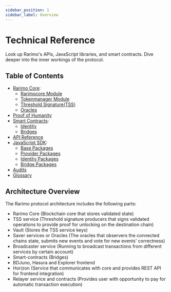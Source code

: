 ```yaml
---
sidebar_position: 1
sidebar_label: Overview
---
```


# Technical Reference

Look up Rarimo's APIs, JavaScript libraries, and smart contracts. Dive deeper into the inner workings of the protocol.

## Table of Contents

- [Rarimo Core](/reference/core):
  - [Rarimocore Module](/reference/core/rarimocore)
  - [Tokenmanager Module](/reference/core/tokenmanager)
  - [Threshold Signature(TSS)](/reference/core/tss)
  - [Oracles](/reference/core/oracles)
- [Proof of Humanity](/reference/proof-of-humanity)
- [Smart Contracts](/reference/contracts):
  - [Identity](/reference/contracts/identity)
  - [Bridges](/reference/contracts/bridge)
- [API Reference](/reference/api)
- [JavaScript SDK](/reference/sdk):
  - [Base Packages](/reference/sdk/packages-base)
  - [Provider Packages](/reference/sdk/packages-provider)
  - [Identity Packages](/reference/sdk/packages-identity)
  - [Bridge Packages](/reference/sdk/packages-bridge)
- [Audits](/reference/audits)
- [Glossary](/reference/glossary)

## Architecture Overview

<!-- TODO: Add architecture diagram -->

The Rarimo protocol architecture includes the following parts:

- Rarimo Core (Blockchain core that stores validated state)
- TSS service (Threshold signature producers that signs validated operations to provide proof for unlocking on the destination chain)
- Vault (Stores the TSS service keys)
- Saver services or Oracles (The oracles that observers the connected chains state, submits new events and vote for new events' correctness)
- Broadcaster service (Running to broadcast transactions from different services by certain account)
- Smart-contracts (Bridges)
- BDJuno, Hasura and Explorer frontend
- Horizon (Service that communicates with core and provides REST API for frontend integration)
- Relayer service and contracts (Provides user with opportunity to pay for automatic transaction execution)
